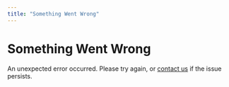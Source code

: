 ```yaml
---
title: "Something Went Wrong"
---
```


# Something Went Wrong

An unexpected error occurred. Please try again, or [contact us](/contact) if the issue persists.

